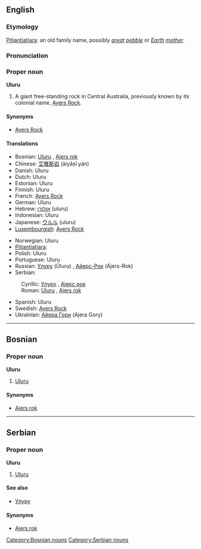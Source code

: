 {{wikipedia}}
==English==

===Etymology===
[[Pitjantjatjara]]: an old family name, possibly ''[[great]] [[pebble]]'' or ''[[Earth]] [[mother]]''.

===Pronunciation===
{{SAMPA|'uluru}}

===Proper noun===
'''Uluru'''

# A giant free-standing rock in Central Australia, previously known by its colonial name, [[Ayers Rock]].

====Synonyms====
*[[Ayers Rock]]<!-- was it ever officially Ayer’s Rock with an apostrope? -->

====Translations====
{{top}}
*Bosnian: [[Uluru#Bosnian|Uluru]] {{m}}, [[Ajers rok#Bosnian|Ajers rok]] {{m}}
*Chinese: [[艾雅斯岩]] (àiyǎsī yán)
*Danish: Uluru
*Dutch: Uluru
*Estonian: Uluru
*Finnish: Uluru
*French: [[Ayers Rock#French|Ayers Rock]]
*German: Uluru
*Hebrew: [[אולורו]] (uluru) {{m}}
*Indonesian: Uluru
*Japanese: [[ウルル]] (uluru)
*[[Luxembourgish]]: [[Ayers Rock]]
{{mid}}
*Norwegian: Uluru
*[[Pitjantjatjara]]: {{Unicode|[[Uluṟu]]}}
*Polish: Uluru
*Portuguese: Uluru {{m}}
*Russian: [[Улуру#Russian|Улуру]] (Úluru) {{m}}, [[Айерс-Рок]] (Ájers-Rok) {{m}}
*Serbian:
:Cyrillic: [[Улуру#Serbian|Улуру]] {{m}}, [[Ајерс рок]] {{m}}
:Roman: [[Uluru#Serbian|Uluru]] {{m}}, [[Ajers rok#Serbian|Ajers rok]] {{m}}
*Spanish: Uluru {{m}}
*Swedish: [[Ayers Rock]]
*Ukrainian: [[Айера Гори]] (Ajera Gory)
{{bottom}}


----

==Bosnian==
===Proper noun===
'''Uluru''' {{m}}
#[[#English|Uluru]]
====Synonyms====
*[[Ajers rok#Bosnian|Ajers rok]]
[[Category:Bosnian nouns]]


----
==Serbian==
===Proper noun===
'''Uluru''' {{m}}
#[[#English|Uluru]]
====See also====
*[[Улуру#Serbian|Улуру]]
====Synonyms====
*[[Ajers rok#Serbian|Ajers rok]]
[[Category:Serbian nouns]]